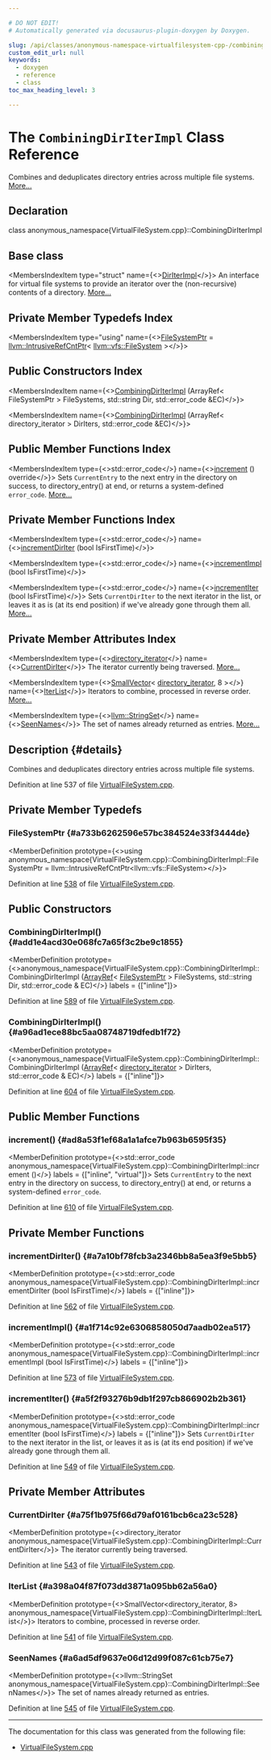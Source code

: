 ```yaml
---

# DO NOT EDIT!
# Automatically generated via docusaurus-plugin-doxygen by Doxygen.

slug: /api/classes/anonymous-namespace-virtualfilesystem-cpp-/combiningdiriterimpl
custom_edit_url: null
keywords:
  - doxygen
  - reference
  - class
toc_max_heading_level: 3

---
```





# The `CombiningDirIterImpl` Class Reference

<DoxygenPage pluginConfig={pluginConfig}>

Combines and deduplicates directory entries across multiple file systems. <a href="#details">More...</a>

## Declaration

<CodeBlock>class anonymous_namespace{VirtualFileSystem.cpp}::CombiningDirIterImpl</CodeBlock>

## Base class

<MembersIndex>

<MembersIndexItem
  type="struct"
  name={<><a href="/docs/api/structs/llvm/vfs/detail/diriterimpl">DirIterImpl</a></>}>
An interface for virtual file systems to provide an iterator over the (non-recursive) contents of a directory. <a href="/docs/api/structs/llvm/vfs/detail/diriterimpl/#details">More...</a>
</MembersIndexItem>

</MembersIndex>

## Private Member Typedefs Index

<MembersIndex>

<MembersIndexItem
  type="using"
  name={<><a href="#a733b6262596e57bc384524e33f3444de">FileSystemPtr</a> = <a href="/docs/api/classes/llvm/intrusiverefcntptr">llvm::IntrusiveRefCntPtr</a>&lt; <a href="/docs/api/classes/llvm/vfs/filesystem">llvm::vfs::FileSystem</a> &gt;</>}>
</MembersIndexItem>

</MembersIndex>

## Public Constructors Index

<MembersIndex>

<MembersIndexItem
  name={<><a href="#add1e4acd30e068fc7a65f3c2be9c1855">CombiningDirIterImpl</a> (ArrayRef&lt; FileSystemPtr &gt; FileSystems, std::string Dir, std::error&#95;code &amp;EC)</>}>
</MembersIndexItem>

<MembersIndexItem
  name={<><a href="#a96ad1ece88bc5aa08748719dfedb1f72">CombiningDirIterImpl</a> (ArrayRef&lt; directory&#95;iterator &gt; DirIters, std::error&#95;code &amp;EC)</>}>
</MembersIndexItem>

</MembersIndex>

## Public Member Functions Index

<MembersIndex>

<MembersIndexItem
  type={<>std::error&#95;code</>}
  name={<><a href="#ad8a53f1ef68a1a1afce7b963b6595f35">increment</a> () override</>}>
Sets <code>CurrentEntry</code> to the next entry in the directory on success, to directory&#95;entry() at end, or returns a system-defined <code>error&#95;code</code>. <a href="#ad8a53f1ef68a1a1afce7b963b6595f35">More...</a>
</MembersIndexItem>

</MembersIndex>

## Private Member Functions Index

<MembersIndex>

<MembersIndexItem
  type={<>std::error&#95;code</>}
  name={<><a href="#a7a10bf78fcb3a2346bb8a5ea3f9e5bb5">incrementDirIter</a> (bool IsFirstTime)</>}>
</MembersIndexItem>

<MembersIndexItem
  type={<>std::error&#95;code</>}
  name={<><a href="#a1f714c92e6306858050d7aadb02ea517">incrementImpl</a> (bool IsFirstTime)</>}>
</MembersIndexItem>

<MembersIndexItem
  type={<>std::error&#95;code</>}
  name={<><a href="#a5f2f93276b9db1f297cb866902b2b361">incrementIter</a> (bool IsFirstTime)</>}>
Sets <code>CurrentDirIter</code> to the next iterator in the list, or leaves it as is (at its end position) if we&#39;ve already gone through them all. <a href="#a5f2f93276b9db1f297cb866902b2b361">More...</a>
</MembersIndexItem>

</MembersIndex>

## Private Member Attributes Index

<MembersIndex>

<MembersIndexItem
  type={<><a href="/docs/api/classes/llvm/vfs/directory-iterator">directory&#95;iterator</a></>}
  name={<><a href="#a75f1b975f66d79af0161bcb6ca23c528">CurrentDirIter</a></>}>
The iterator currently being traversed. <a href="#a75f1b975f66d79af0161bcb6ca23c528">More...</a>
</MembersIndexItem>

<MembersIndexItem
  type={<><a href="/docs/api/classes/llvm/smallvector">SmallVector</a>&lt; <a href="/docs/api/classes/llvm/vfs/directory-iterator">directory&#95;iterator</a>, 8 &gt;</>}
  name={<><a href="#a398a04f87f073dd3871a095bb62a56a0">IterList</a></>}>
Iterators to combine, processed in reverse order. <a href="#a398a04f87f073dd3871a095bb62a56a0">More...</a>
</MembersIndexItem>

<MembersIndexItem
  type={<><a href="/docs/api/classes/llvm/stringset">llvm::StringSet</a></>}
  name={<><a href="#a6ad5df9637e06d12d99f087c61cb75e7">SeenNames</a></>}>
The set of names already returned as entries. <a href="#a6ad5df9637e06d12d99f087c61cb75e7">More...</a>
</MembersIndexItem>

</MembersIndex>

## Description {#details}

Combines and deduplicates directory entries across multiple file systems.

Definition at line 537 of file <a href="/docs/api/files/lib/lib/support/virtualfilesystem-cpp">VirtualFileSystem.cpp</a>.

<SectionDefinition>

## Private Member Typedefs

### FileSystemPtr {#a733b6262596e57bc384524e33f3444de}

<MemberDefinition
  prototype={<>using anonymous&#95;namespace&#123;VirtualFileSystem.cpp&#125;::CombiningDirIterImpl::FileSystemPtr =  llvm::IntrusiveRefCntPtr&lt;llvm::vfs::FileSystem&gt;</>}>

Definition at line <a href="/docs/api/files/lib/lib/support/virtualfilesystem-cpp/#l00538">538</a> of file <a href="/docs/api/files/lib/lib/support/virtualfilesystem-cpp">VirtualFileSystem.cpp</a>.
</MemberDefinition>

</SectionDefinition>

<SectionDefinition>

## Public Constructors

### CombiningDirIterImpl() {#add1e4acd30e068fc7a65f3c2be9c1855}

<MemberDefinition
  prototype={<>anonymous&#95;namespace&#123;VirtualFileSystem.cpp&#125;::CombiningDirIterImpl::CombiningDirIterImpl (<a href="/docs/api/classes/llvm/arrayref">ArrayRef</a>&lt; <a href="/docs/api/classes/llvm/intrusiverefcntptr">FileSystemPtr</a> &gt; FileSystems, std::string Dir, std::error&#95;code &amp; EC)</>}
  labels = {["inline"]}>

Definition at line <a href="/docs/api/files/lib/lib/support/virtualfilesystem-cpp/#l00589">589</a> of file <a href="/docs/api/files/lib/lib/support/virtualfilesystem-cpp">VirtualFileSystem.cpp</a>.
</MemberDefinition>

### CombiningDirIterImpl() {#a96ad1ece88bc5aa08748719dfedb1f72}

<MemberDefinition
  prototype={<>anonymous&#95;namespace&#123;VirtualFileSystem.cpp&#125;::CombiningDirIterImpl::CombiningDirIterImpl (<a href="/docs/api/classes/llvm/arrayref">ArrayRef</a>&lt; <a href="/docs/api/classes/llvm/vfs/directory-iterator">directory&#95;iterator</a> &gt; DirIters, std::error&#95;code &amp; EC)</>}
  labels = {["inline"]}>

Definition at line <a href="/docs/api/files/lib/lib/support/virtualfilesystem-cpp/#l00604">604</a> of file <a href="/docs/api/files/lib/lib/support/virtualfilesystem-cpp">VirtualFileSystem.cpp</a>.
</MemberDefinition>

</SectionDefinition>

<SectionDefinition>

## Public Member Functions

### increment() {#ad8a53f1ef68a1a1afce7b963b6595f35}

<MemberDefinition
  prototype={<>std::error&#95;code anonymous&#95;namespace&#123;VirtualFileSystem.cpp&#125;::CombiningDirIterImpl::increment ()</>}
  labels = {["inline", "virtual"]}>
Sets <code>CurrentEntry</code> to the next entry in the directory on success, to directory&#95;entry() at end, or returns a system-defined <code>error&#95;code</code>.

Definition at line <a href="/docs/api/files/lib/lib/support/virtualfilesystem-cpp/#l00610">610</a> of file <a href="/docs/api/files/lib/lib/support/virtualfilesystem-cpp">VirtualFileSystem.cpp</a>.
</MemberDefinition>

</SectionDefinition>

<SectionDefinition>

## Private Member Functions

### incrementDirIter() {#a7a10bf78fcb3a2346bb8a5ea3f9e5bb5}

<MemberDefinition
  prototype={<>std::error&#95;code anonymous&#95;namespace&#123;VirtualFileSystem.cpp&#125;::CombiningDirIterImpl::incrementDirIter (bool IsFirstTime)</>}
  labels = {["inline"]}>

Definition at line <a href="/docs/api/files/lib/lib/support/virtualfilesystem-cpp/#l00562">562</a> of file <a href="/docs/api/files/lib/lib/support/virtualfilesystem-cpp">VirtualFileSystem.cpp</a>.
</MemberDefinition>

### incrementImpl() {#a1f714c92e6306858050d7aadb02ea517}

<MemberDefinition
  prototype={<>std::error&#95;code anonymous&#95;namespace&#123;VirtualFileSystem.cpp&#125;::CombiningDirIterImpl::incrementImpl (bool IsFirstTime)</>}
  labels = {["inline"]}>

Definition at line <a href="/docs/api/files/lib/lib/support/virtualfilesystem-cpp/#l00573">573</a> of file <a href="/docs/api/files/lib/lib/support/virtualfilesystem-cpp">VirtualFileSystem.cpp</a>.
</MemberDefinition>

### incrementIter() {#a5f2f93276b9db1f297cb866902b2b361}

<MemberDefinition
  prototype={<>std::error&#95;code anonymous&#95;namespace&#123;VirtualFileSystem.cpp&#125;::CombiningDirIterImpl::incrementIter (bool IsFirstTime)</>}
  labels = {["inline"]}>
Sets <code>CurrentDirIter</code> to the next iterator in the list, or leaves it as is (at its end position) if we&#39;ve already gone through them all.

Definition at line <a href="/docs/api/files/lib/lib/support/virtualfilesystem-cpp/#l00549">549</a> of file <a href="/docs/api/files/lib/lib/support/virtualfilesystem-cpp">VirtualFileSystem.cpp</a>.
</MemberDefinition>

</SectionDefinition>

<SectionDefinition>

## Private Member Attributes

### CurrentDirIter {#a75f1b975f66d79af0161bcb6ca23c528}

<MemberDefinition
  prototype={<>directory&#95;iterator anonymous&#95;namespace&#123;VirtualFileSystem.cpp&#125;::CombiningDirIterImpl::CurrentDirIter</>}>
The iterator currently being traversed.

Definition at line <a href="/docs/api/files/lib/lib/support/virtualfilesystem-cpp/#l00543">543</a> of file <a href="/docs/api/files/lib/lib/support/virtualfilesystem-cpp">VirtualFileSystem.cpp</a>.
</MemberDefinition>

### IterList {#a398a04f87f073dd3871a095bb62a56a0}

<MemberDefinition
  prototype={<>SmallVector&lt;directory&#95;iterator, 8&gt; anonymous&#95;namespace&#123;VirtualFileSystem.cpp&#125;::CombiningDirIterImpl::IterList</>}>
Iterators to combine, processed in reverse order.

Definition at line <a href="/docs/api/files/lib/lib/support/virtualfilesystem-cpp/#l00541">541</a> of file <a href="/docs/api/files/lib/lib/support/virtualfilesystem-cpp">VirtualFileSystem.cpp</a>.
</MemberDefinition>

### SeenNames {#a6ad5df9637e06d12d99f087c61cb75e7}

<MemberDefinition
  prototype={<>llvm::StringSet anonymous&#95;namespace&#123;VirtualFileSystem.cpp&#125;::CombiningDirIterImpl::SeenNames</>}>
The set of names already returned as entries.

Definition at line <a href="/docs/api/files/lib/lib/support/virtualfilesystem-cpp/#l00545">545</a> of file <a href="/docs/api/files/lib/lib/support/virtualfilesystem-cpp">VirtualFileSystem.cpp</a>.
</MemberDefinition>

</SectionDefinition>

<hr/>

The documentation for this class was generated from the following file:

<ul>
<li><a href="/docs/api/files/lib/lib/support/virtualfilesystem-cpp">VirtualFileSystem.cpp</a></li>
</ul>

</DoxygenPage>
